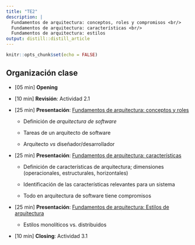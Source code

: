 ```yaml
---
title: "TE2"
description: |
  Fundamentos de arquitectura: conceptos, roles y compromisos <br/>
  Fundamentos de arquitectura: características <br/>
  Fundamentos de arquitectura: estilos
output: distill::distill_article
---
```


```r
knitr::opts_chunk$set(echo = FALSE)
```

## Organización clase

-   [05 min] **Opening**

-   [10 min] **Revisión**: Actividad 2.1

-   [25 min] **Presentación**: [Fundamentos de arquitectura: conceptos y roles](slides/TE2_fundamentos_arquitectura.html)

    -   Definición de *arquitectura de software*

    -   Tareas de un arquitecto de software

    -   Arquitecto *vs* diseñador/desarrollador

-   [25 min] **Presentación**: [Fundamentos de arquitectura: características](slides/TE2_caracteristicas_arquitectura.html)

    -   Definición de características de arquitectura; dimensiones (operacionales, estructurales, horizontales)

    -   Identificación de las características relevantes para un sistema

    -   Todo en arquitectura de software tiene compromisos

-   [25 min] **Presentación**: [Fundamentos de arquitectura: Estilos de arquitectura](slides/TE2_estilos_arquitectura.html)

    -   Estilos monolíticos vs. distribuidos

-   [10 min] **Closing**: Actividad 3.1

## 
